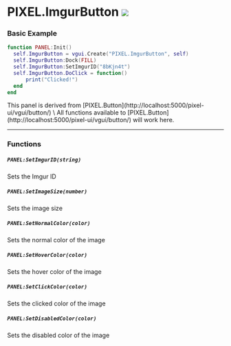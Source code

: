 

# PIXEL.ImgurButton ![](https://github.com/Pulsar-Dev/documentation/blob/main/public/client.png)

### Basic Example

  ```lua #
  function PANEL:Init()
    self.ImgurButton = vgui.Create("PIXEL.ImgurButton", self)
    self.ImgurButton:Dock(FILL)
    self.ImgurButton:SetImgurID("8bKjn4t")
    self.ImgurButton.DoClick = function()
        print("Clicked!")
    end
  end
  ```

<Callout type="info" emoji="ℹ️">
  This panel is derived from [PIXEL.Button](http://localhost:5000/pixel-ui/vgui/button/) \
  All functions available to [PIXEL.Button](http://localhost:5000/pixel-ui/vgui/button/) will work here.
</Callout>

---

### Functions

##### `PANEL:SetImgurID(string)`
  Sets the Imgur ID

##### `PANEL:SetImageSize(number)`
  Sets the image size

##### `PANEL:SetNormalColor(color)`
  Sets the normal color of the image

##### `PANEL:SetHoverColor(color)`
  Sets the hover color of the image

##### `PANEL:SetClickColor(color)`
  Sets the clicked color of the image

##### `PANEL:SetDisabledColor(color)`
  Sets the disabled color of the image
